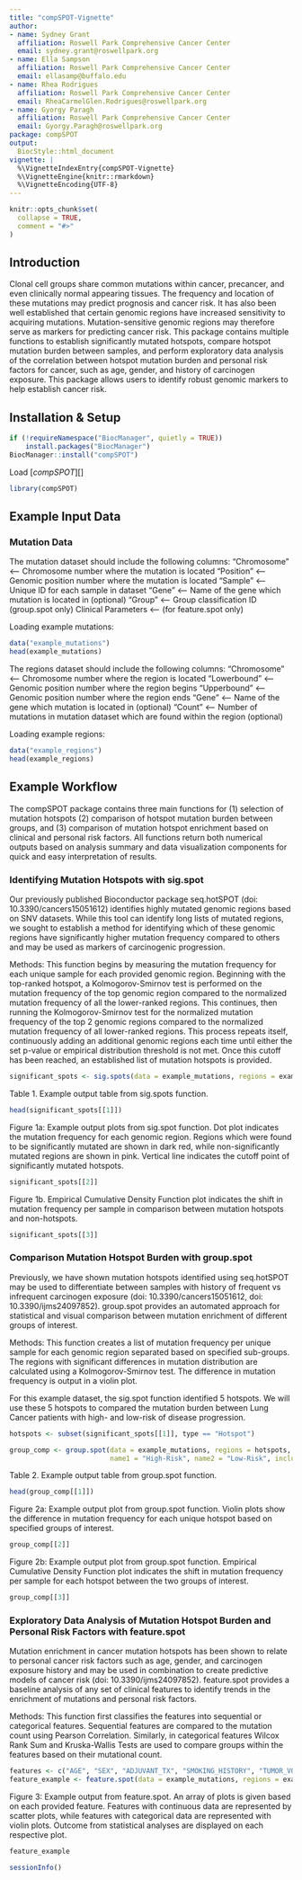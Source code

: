```yaml
---
title: "compSPOT-Vignette"
author:
- name: Sydney Grant
  affiliation: Roswell Park Comprehensive Cancer Center
  email: sydney.grant@roswellpark.org
- name: Ella Sampson
  affiliation: Roswell Park Comprehensive Cancer Center
  email: ellasamp@buffalo.edu
- name: Rhea Rodrigues
  affiliation: Roswell Park Comprehensive Cancer Center
  email: RheaCarmelGlen.Rodrigues@roswellpark.org
- name: Gyorgy Paragh
  affiliation: Roswell Park Comprehensive Cancer Center
  email: Gyorgy.Paragh@roswellpark.org
package: compSPOT
output:
  BiocStyle::html_document
vignette: |
  %\VignetteIndexEntry{compSPOT-Vignette}
  %\VignetteEngine{knitr::rmarkdown}
  %\VignetteEncoding{UTF-8}
---
```


```r
knitr::opts_chunk$set(
  collapse = TRUE,
  comment = "#>"
)
```

## Introduction

Clonal cell groups share common mutations within cancer, precancer, and even clinically normal appearing tissues. The frequency and location of these mutations may predict prognosis and cancer risk. It has also been well established that certain genomic regions have increased sensitivity to acquiring mutations. Mutation-sensitive genomic regions may therefore serve as markers for predicting cancer risk. This package contains multiple functions to establish significantly mutated hotspots, compare hotspot mutation burden between samples, and perform exploratory data analysis of the correlation between hotspot mutation burden and personal risk factors for cancer, such as age, gender, and history of carcinogen exposure. This package allows users to identify robust genomic markers to help establish cancer risk.

## Installation & Setup

```r
if (!requireNamespace("BiocManager", quietly = TRUE))
    install.packages("BiocManager")
BiocManager::install("compSPOT")
```

Load [*compSPOT*][]

```r
library(compSPOT)
```

## Example Input Data

### Mutation Data

The mutation dataset should include the following columns:
"Chromosome" <-- Chromosome number where the mutation is located
"Position" <-- Genomic position number where the mutation is located
"Sample" <-- Unique ID for each sample in dataset
"Gene" <-- Name of the gene which mutation is located in (optional)
"Group" <-- Group classification ID (group.spot only) 
Clinical Parameters <-- (for feature.spot only)

Loading example mutations:
``` r
data("example_mutations")
head(example_mutations)
```

The regions dataset should include the following columns:
"Chromosome" <-- Chromosome number where the region is located
"Lowerbound" <-- Genomic position number where the region begins
"Upperbound" <-- Genomic position number where the region ends
"Gene" <-- Name of the gene which mutation is located in (optional)
"Count" <-- Number of mutations in mutation dataset which are found within the region (optional)

Loading example regions:
``` r
data("example_regions")
head(example_regions)
```

## Example Workflow

The compSPOT package contains three main functions for (1) selection of mutation hotspots
(2) comparison of hotspot mutation burden between groups, and (3) comparison of mutation hotspot
enrichment based on clinical and personal risk factors. All functions return both numerical outputs
based on analysis summary and data visualization components for quick and easy interpretation of results.

### Identifying Mutation Hotspots with sig.spot

Our previously published Bioconductor package seq.hotSPOT (doi: 10.3390/cancers15051612) identifies highly mutated genomic regions based on SNV datasets. While this tool can identify long lists of mutated regions, we sought to establish a method for identifying which of these genomic regions have significantly higher mutation frequency compared to others and may be used as markers of carcinogenic progression.


Methods: This function begins by measuring the mutation frequency for each unique sample for each provided genomic region. Beginning with the top-ranked hotspot, a Kolmogorov-Smirnov test is performed on the mutation frequency of the top genomic region compared to the normalized mutation frequency of all the lower-ranked regions. This continues, then running the Kolmogorov-Smirnov test for the normalized mutation frequency of the top 2 genomic regions compared to the normalized mutation frequency of all lower-ranked regions. This process repeats itself, continuously adding an additional genomic regions each time until either the set p-value or empirical distribution threshold is not met. Once this cutoff has been reached, an established list of mutation hotspots is provided.

```r
significant_spots <- sig.spots(data = example_mutations, regions = example_regions, pvalue = 0.05, threshold = 0.2, include_genes = TRUE, rank = TRUE)
```

Table 1. Example output table from sig.spots function.
```r
head(significant_spots[[1]])
```

Figure 1a: Example output plots from sig.spot function. Dot plot indicates the mutation frequency for each genomic region. Regions which were found to be significantly mutated are shown in dark red, while non-significantly mutated regions are shown in pink. Vertical line indicates the cutoff point of significantly mutated hotspots. 
```r
significant_spots[[2]]
```

Figure 1b. Empirical Cumulative Density Function plot indicates the shift in mutation frequency per sample in comparison between mutation hotspots and non-hotspots.
```r
significant_spots[[3]]
```

### Comparison Mutation Hotspot Burden with group.spot

Previously, we have shown mutation hotspots identified using seq.hotSPOT may be used to differentiate between samples with history of frequent vs infrequent carcinogen exposure (doi: 10.3390/cancers15051612, doi: 10.3390/ijms24097852). group.spot provides an automated approach for statistical and visual comparison between mutation enrichment of different groups of interest.


Methods: This function creates a list of mutation frequency per unique sample for each genomic region separated based on specified sub-groups. The regions with significant differences in mutation distribution are calculated using a Kolmogorov-Smirnov test. The difference in mutation frequency is output in a violin plot.

For this example dataset, the sig.spot function identified 5 hotspots. We will use these 5 hotspots to compared the mutation burden between Lung Cancer patients with high- and low-risk of disease progression.

```r
hotspots <- subset(significant_spots[[1]], type == "Hotspot")

group_comp <- group.spot(data = example_mutations, regions = hotspots, pval = 0.05, threshold = 0.4, 
                         name1 = "High-Risk", name2 = "Low-Risk", include_genes = TRUE)
```

Table 2. Example output table from group.spot function.
```r
head(group_comp[[1]])
```

Figure 2a: Example output plot from group.spot function. Violin plots show the difference in mutation frequency for each unique hotspot based on specified groups of interest.
```r
group_comp[[2]]
```

Figure 2b: Example output plot from group.spot function. Empirical Cumulative Density Function plot indicates the shift in mutation frequency per sample for each hotspot between the two groups of interest.
```r
group_comp[[3]]
```

### Exploratory Data Analysis of Mutation Hotspot Burden and Personal Risk Factors with feature.spot 

Mutation enrichment in cancer mutation hotspots has been shown to relate to personal cancer risk factors such as age, gender, and carcinogen exposure history and may be used in combination to create predictive models of cancer risk (doi: 10.3390/ijms24097852). feature.spot provides a baseline analysis of any set of clinical features to identify trends in the enrichment of mutations and personal risk factors.

Methods: This function first classifies the features into sequential or categorical features. Sequential features are compared to the mutation count using Pearson Correlation. Similarly, in categorical features Wilcox Rank Sum and Kruska-Wallis Tests are used to compare groups within the features based on their mutational count. 


```r
features <- c("AGE", "SEX", "ADJUVANT_TX", "SMOKING_HISTORY", "TUMOR_VOLUME", "KI_67")
feature_example <- feature.spot(data = example_mutations, regions = example_regions, feature = features)
```


Figure 3: Example output from feature.spot. An array of plots is given based on each provided feature. Features with continuous data are represented by scatter plots, while features with categorical data are represented with violin plots. Outcome from statistical analyses are displayed on each respective plot.
```r
feature_example
```


```r
sessionInfo()
```
